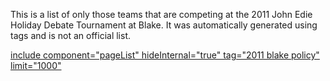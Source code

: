 This is a list of only those teams that are competing at the 2011 John Edie Holiday Debate Tournament at Blake. It was automatically generated using tags and is not an official list.

[[include component="pageList" hideInternal="true" tag="2011 blake policy" limit="1000" ]]